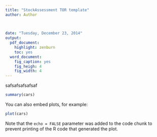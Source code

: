 ```yaml
---
title: "StockAssessment TOR template"
author: Author
  

       
date: "Tuesday, December 23, 2014"
output:
  pdf_document:
    highlight: zenburn
    toc: yes
  word_document:
    fig_caption: yes
    fig_heigh: 4
    fig_width: 4
---
```




\pagebreak

safsafsafsafsaf

\pagebreak

```r
summary(cars)
```

You can also embed plots, for example:

```r
plot(cars)
```

Note that the `echo = FALSE` parameter was added to the code chunk to prevent printing of the R code that generated the plot.
